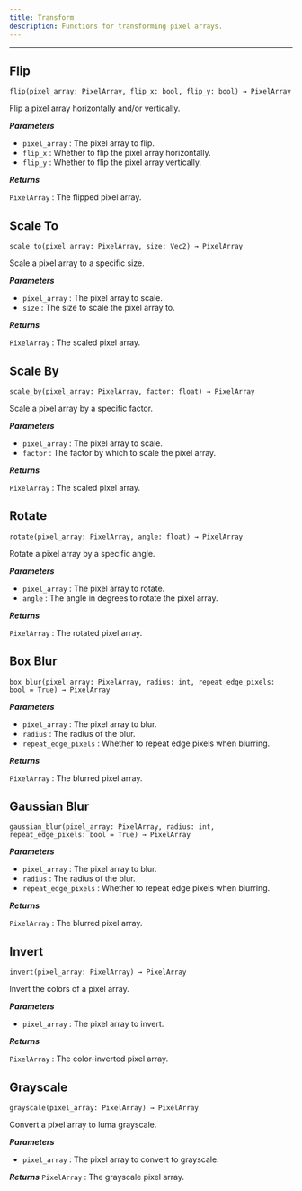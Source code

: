 ```yaml
---
title: Transform
description: Functions for transforming pixel arrays.
---
```


---

## Flip
<div className="api-card">

`flip(pixel_array: PixelArray, flip_x: bool, flip_y: bool) → PixelArray`

Flip a pixel array horizontally and/or vertically.

_**Parameters**_

- `pixel_array` : The pixel array to flip.
- `flip_x` : Whether to flip the pixel array horizontally.
- `flip_y` : Whether to flip the pixel array vertically.

_**Returns**_

`PixelArray` : The flipped pixel array.

</div>

## Scale To
<div className="api-card">

`scale_to(pixel_array: PixelArray, size: Vec2) → PixelArray`

Scale a pixel array to a specific size.

_**Parameters**_
- `pixel_array` : The pixel array to scale.
- `size` : The size to scale the pixel array to.

_**Returns**_

`PixelArray` : The scaled pixel array.

</div>

## Scale By
<div className="api-card">

`scale_by(pixel_array: PixelArray, factor: float) → PixelArray`

Scale a pixel array by a specific factor.

_**Parameters**_

- `pixel_array` : The pixel array to scale.
- `factor` : The factor by which to scale the pixel array.

_**Returns**_

`PixelArray` : The scaled pixel array.

</div>

## Rotate
<div className="api-card">

`rotate(pixel_array: PixelArray, angle: float) → PixelArray`

Rotate a pixel array by a specific angle.

_**Parameters**_

- `pixel_array` : The pixel array to rotate.
- `angle` : The angle in degrees to rotate the pixel array.

_**Returns**_

`PixelArray` : The rotated pixel array.

</div>

## Box Blur
<div className="api-card">

`box_blur(pixel_array: PixelArray, radius: int, repeat_edge_pixels: bool = True) → PixelArray`

_**Parameters**_

- `pixel_array` : The pixel array to blur.
- `radius` : The radius of the blur.
- `repeat_edge_pixels` : Whether to repeat edge pixels when blurring.

_**Returns**_

`PixelArray` : The blurred pixel array.

</div>

## Gaussian Blur
<div className="api-card">

`gaussian_blur(pixel_array: PixelArray, radius: int, repeat_edge_pixels: bool = True) → PixelArray`

_**Parameters**_

- `pixel_array` : The pixel array to blur.
- `radius` : The radius of the blur.
- `repeat_edge_pixels` : Whether to repeat edge pixels when blurring.

_**Returns**_

`PixelArray` : The blurred pixel array.

</div>

## Invert
<div className="api-card">

`invert(pixel_array: PixelArray) → PixelArray`

Invert the colors of a pixel array.

_**Parameters**_

- `pixel_array` : The pixel array to invert.

_**Returns**_

`PixelArray` : The color-inverted pixel array.

</div>

## Grayscale
<div className="api-card">

`grayscale(pixel_array: PixelArray) → PixelArray`

Convert a pixel array to luma grayscale.

_**Parameters**_
- `pixel_array` : The pixel array to convert to grayscale.

_**Returns**_
`PixelArray` : The grayscale pixel array.

</div>
